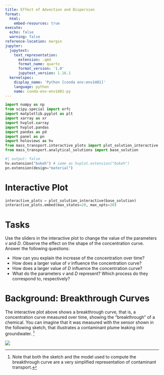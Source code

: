 ```yaml
---
title: Effect of Advection and Dispersion
format:
  html:
    embed-resources: true
execute:
  echo: false
  warning: false
reference-location: margin
jupyter:
  jupytext:
    text_representation:
      extension: .qmd
      format_name: quarto
      format_version: '1.0'
      jupytext_version: 1.16.1
  kernelspec:
    display_name: 'Python [conda env:env1401]'
    language: python
    name: conda-env-env1401-py
---
```


```python
import numpy as np
from scipy.special import erfc
import matplotlib.pyplot as plt
import xarray as xr
import hvplot.xarray
import hvplot.pandas
import pandas as pd
import panel as pn
import holoviews as hv
from mass_transport.interactive_plots import plot_solution_interactive
from mass_transport.analytical_solutions import base_solution
```

```python
#| output: false
hv.extension("bokeh") # same as hvplot.extension("bokeh")
pn.extension(design="material")
```

# Interactive Plot

```python
interactive_plots = plot_solution_interactive(base_solution)
interactive_plots.embed(max_states=20, max_opts=20)
```

# Tasks

Use the sliders in the interactive plot to change the value of the parameters $v$ and $D$.
Observe the effect on the shape of the concentration curve.
Answer the following questions:

- How can you explain the increase of the concentration over time?
- How does a larger value of $v$ influence the concentration curve?
- How does a larger value of $D$ influence the concentration curve?
- What do the parameters $v$ and $D$ represent? Which process do they correspond to, respectively?

# Background: Breakthrough Curves

The interactive plot above shows a breakthrough curve, that is, a concentration curve measured over time, showing the “breakthrough” of a chemical.
You can imagine that it was measured with the sensor shown in the following sketch, that illustrates a contaminant plume leaking into groundwater.
^[Note that both the sketch and the model used to compute the breakthrough curve are a very simplified representation of contaminant transport.]

![](../materials/plume_sketch.png)


